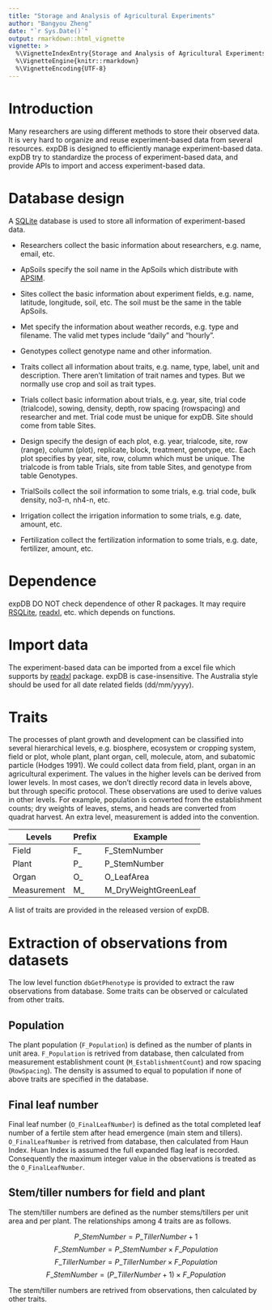 ```yaml
---
title: "Storage and Analysis of Agricultural Experiments"
author: "Bangyou Zheng"
date: "`r Sys.Date()`"
output: rmarkdown::html_vignette
vignette: >
  %\VignetteIndexEntry{Storage and Analysis of Agricultural Experiments}
  %\VignetteEngine{knitr::rmarkdown}
  %\VignetteEncoding{UTF-8}
---
```



# Introduction

Many researchers are using different methods to store their observed data. It is very hard to organize and reuse experiment-based data from several resources. expDB is designed to efficiently manage experiment-based data. expDB try to standardize the process of experiment-based data, and provide APIs to import and access experiment-based data.


# Database design

A [SQLite](http://www.sqlite.org) database is used to store all information of experiment-based data. 

* Researchers collect the basic information about researchers, e.g. name, email, etc.
* ApSoils specify the soil name in the ApSoils which distribute with [APSIM](http://www.apsim.info).

* Sites collect the basic information about experiment fields, e.g. name, latitude, longitude, soil, etc. The soil must be the same in the table ApSoils.
* Met specify the information about weather records, e.g. type and filename. The valid met types include “daily” and “hourly”.
* Genotypes collect genotype name and other information.
* Traits collect all information about traits, e.g. name, type, label, unit and description. There aren't limitation of trait names and types. But we normally use crop and soil as trait types.
* Trials collect basic information about trials, e.g. year, site, trial code (trialcode), sowing, density, depth, row spacing (rowspacing) and researcher and met. Trial code must be unique for expDB. Site should come from table Sites.
* Design specify the design of each plot, e.g. year, trialcode, site, row (range), column (plot), replicate, block, treatment, genotype, etc. Each plot specifies by year, site, row, column which must be unique. The trialcode is from table Trials, site from table Sites, and genotype from table Genotypes.
* TrialSoils collect the soil information to some trials, e.g. trial code, bulk density, no3-n, nh4-n, etc.
* Irrigation collect the irrigation information to some trials, e.g. date, amount, etc.
* Fertilization collect the fertilization information to some trials, e.g. date, fertilizer, amount, etc.

# Dependence 

expDB DO NOT check dependence of other R packages. It may require [RSQLite](http://cran.r-project.org/web/packages/RSQLite/), [readxl](https://cran.r-project.org/web/packages/readxl/index.html), etc. which depends on functions.

# Import data

The experiment-based data can be imported from a excel file which supports by [readxl](https://cran.r-project.org/web/packages/readxl/index.html) package. expDB is case-insensitive. The Australia style should be used for all date related fields (dd/mm/yyyy).

# Traits
The processes of plant growth and development can be classified into several hierarchical levels, e.g. biosphere, ecosystem or cropping system, field or plot, whole plant, plant organ, cell, molecule, atom, and subatomic particle (Hodges 1991). We could collect data from field, plant, organ in an agricultural experiment. The values in the higher levels can be derived from lower levels. In most cases, we don't directly record data in levels above, but through specific protocol. These observations are used to derive values in other levels. For example, population is converted from the establishment counts; dry weights of leaves, stems, and heads are converted from quadrat harvest. An extra level, measurement is added into the convention.

|Levels      | Prefix | Example              |
|------------|--------|----------------------|
|Field       | F_     | F_StemNumber         |
|Plant       | P_     | P_StemNumber         |
|Organ       | O_     | O_LeafArea           |
|Measurement | M_     | M_DryWeightGreenLeaf |

A list of traits are provided in the released version of expDB.

# Extraction of observations from datasets
The low level function `dbGetPhenotype` is provided to extract the raw observations from database. Some traits can be observed or calculated from other traits. 

## Population
The plant population (`F_Population`) is defined as the number of plants in unit area. `F_Population` is retrived from database, then calculated from measurement establishment count (`M_EstablishmentCount`) and row spacing (`RowSpacing`). The density is assumed to equal to population if none of above traits are specified in the database.

## Final leaf number
Final leaf number (`O_FinalLeafNumber`) is defined as the total completed leaf number of a fertile stem after head emergence (main stem and tillers). `O_FinalLeafNumber` is retrived from database, then calculated from Haun Index. Huan Index is assumed the full expanded flag leaf is recorded. Consequently the maximum integer value in the observations is treated as the `O_FinalLeafNumber`.

## Stem/tiller numbers for field and plant
The stem/tiller numbers are defined as the number stems/tillers per unit area and per plant. The relationships among 4 traits are as follows.

$$P\_StemNumber = P\_TillerNumber + 1$$
$$F\_StemNumber = P\_StemNumber \times F\_Population$$
$$F\_TillerNumber = P\_TillerNumber \times F\_Population$$
$$F\_StemNumber = (P\_TillerNumber + 1) \times F\_Population$$

The stem/tiller numbers are retrived from observations, then calculated by other traits. 

